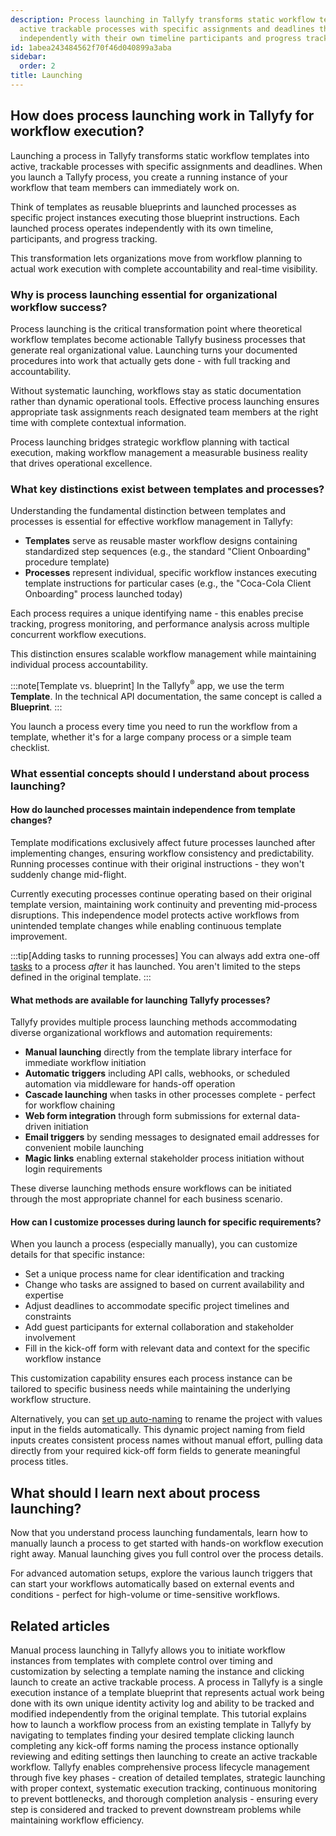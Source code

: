 ```yaml
---
description: Process launching in Tallyfy transforms static workflow templates into
  active trackable processes with specific assignments and deadlines that operate
  independently with their own timeline participants and progress tracking.
id: 1abea243484562f70f46d040899a3aba
sidebar:
  order: 2
title: Launching
---
```


## How does process launching work in Tallyfy for workflow execution?

Launching a process in Tallyfy transforms static workflow templates into active, trackable processes with specific assignments and deadlines. When you launch a Tallyfy process, you create a running instance of your workflow that team members can immediately work on.

Think of templates as reusable blueprints and launched processes as specific project instances executing those blueprint instructions. Each launched process operates independently with its own timeline, participants, and progress tracking.

This transformation lets organizations move from workflow planning to actual work execution with complete accountability and real-time visibility.

### Why is process launching essential for organizational workflow success?

Process launching is the critical transformation point where theoretical workflow templates become actionable Tallyfy business processes that generate real organizational value. Launching turns your documented procedures into work that actually gets done - with full tracking and accountability.

Without systematic launching, workflows stay as static documentation rather than dynamic operational tools. Effective process launching ensures appropriate task assignments reach designated team members at the right time with complete contextual information.

Process launching bridges strategic workflow planning with tactical execution, making workflow management a measurable business reality that drives operational excellence.

### What key distinctions exist between templates and processes?

Understanding the fundamental distinction between templates and processes is essential for effective workflow management in Tallyfy:

*   **Templates** serve as reusable master workflow designs containing standardized step sequences (e.g., the standard "Client Onboarding" procedure template)
*   **Processes** represent individual, specific workflow instances executing template instructions for particular cases (e.g., the "Coca-Cola Client Onboarding" process launched today)

Each process requires a unique identifying name - this enables precise tracking, progress monitoring, and performance analysis across multiple concurrent workflow executions.

This distinction ensures scalable workflow management while maintaining individual process accountability.

:::note[Template vs. blueprint]
In the Tallyfy<sup>®</sup> app, we use the term **Template**. In the technical API documentation, the same concept is called a **Blueprint**.
:::

You launch a process every time you need to run the workflow from a template, whether it's for a large company process or a simple team checklist.

### What essential concepts should I understand about process launching?

#### How do launched processes maintain independence from template changes?
Template modifications exclusively affect future processes launched after implementing changes, ensuring workflow consistency and predictability. Running processes continue with their original instructions - they won't suddenly change mid-flight.

Currently executing processes continue operating based on their original template version, maintaining work continuity and preventing mid-process disruptions. This independence model protects active workflows from unintended template changes while enabling continuous template improvement.

:::tip[Adding tasks to running processes]
You can always add extra one-off [tasks](/products/pro/tracking-and-tasks/tasks/) to a process *after* it has launched. You aren't limited to the steps defined in the original template.
:::

#### What methods are available for launching Tallyfy processes?
Tallyfy provides multiple process launching methods accommodating diverse organizational workflows and automation requirements:

*   **Manual launching** directly from the template library interface for immediate workflow initiation
*   **Automatic triggers** including API calls, webhooks, or scheduled automation via middleware for hands-off operation
*   **Cascade launching** when tasks in other processes complete - perfect for workflow chaining
*   **Web form integration** through form submissions for external data-driven initiation
*   **Email triggers** by sending messages to designated email addresses for convenient mobile launching
*   **Magic links** enabling external stakeholder process initiation without login requirements

These diverse launching methods ensure workflows can be initiated through the most appropriate channel for each business scenario.

#### How can I customize processes during launch for specific requirements?
When you launch a process (especially manually), you can customize details for that specific instance:
*   Set a unique process name for clear identification and tracking
*   Change who tasks are assigned to based on current availability and expertise
*   Adjust deadlines to accommodate specific project timelines and constraints
*   Add guest participants for external collaboration and stakeholder involvement
*   Fill in the kick-off form with relevant data and context for the specific workflow instance

This customization capability ensures each process instance can be tailored to specific business needs while maintaining the underlying workflow structure.

Alternatively, you can [set up auto-naming](/products/pro/tracking-and-tasks/processes/edit-processes/how-can-i-auto-name-a-process-in-tallyfy/) to rename the project with values input in the fields automatically. This dynamic project naming from field inputs creates consistent process names without manual effort, pulling data directly from your required kick-off form fields to generate meaningful process titles.


<PageTree />

## What should I learn next about process launching?

Now that you understand process launching fundamentals, learn how to manually launch a process to get started with hands-on workflow execution right away. Manual launching gives you full control over the process details.

For advanced automation setups, explore the various launch triggers that can start your workflows automatically based on external events and conditions - perfect for high-volume or time-sensitive workflows.


## Related articles
<CardGrid>
<LinkTitleCard header="<b>Launching > Launch manually</b>" href="/products/pro/launching/how-can-i-launch-a-process-in-tallyfy/" > Manual process launching in Tallyfy allows you to initiate workflow instances from templates with complete control over timing and customization by selecting a template naming the instance and clicking launch to create an active trackable process. </LinkTitleCard>
<LinkTitleCard header="<b>Tracking And Tasks > More about processes</b>" href="/products/pro/tracking-and-tasks/processes/" > A process in Tallyfy is a single execution instance of a template blueprint that represents actual work being done with its own unique identity activity log and ability to be tracked and modified independently from the original template. </LinkTitleCard>
<LinkTitleCard header="<b>Tutorials > Launch a process</b>" href="/products/pro/tutorials/your-first-process/" > This tutorial explains how to launch a workflow process from an existing template in Tallyfy by navigating to templates finding your desired template clicking launch completing any kick-off forms naming the process instance optionally reviewing and editing settings then launching to create an active trackable workflow. </LinkTitleCard>
<LinkTitleCard header="<b>Processes > Managing the complete process lifecycle</b>" href="/products/pro/tracking-and-tasks/processes/process-lifecycle-management/" > Tallyfy enables comprehensive process lifecycle management through five key phases - creation of detailed templates, strategic launching with proper context, systematic execution tracking, continuous monitoring to prevent bottlenecks, and thorough completion analysis - ensuring every step is considered and tracked to prevent downstream problems while maintaining workflow efficiency. </LinkTitleCard>
</CardGrid>